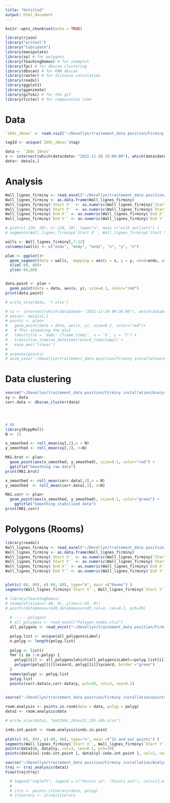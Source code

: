 ```yaml
---
title: "Untitled"
output: html_document
---
```


```r
knitr::opts_chunk$set(echo = TRUE)
```

```r
library(rjson)
library("writexl")
library("lubridate")
library(manipulate)
library(sp) # for polygons
library(TeachingDemos) # for zoomplot
library(fpc) # for dbscan clustering
library(dbscan) # for KNN dbscan
library(raster) # for distance calculation
library(readxl)
library(ggplot2)
library(gganimate)
library(gifski) # for the gif
library(tictoc) # for computation time
```

# Data 

```r
`2b9c_28nov` <- read.csv2("~/Devellyn/traitement_data position/Firminy installation/Analyse de trajectoires/data/2b9c-28nov21.csv")

tagId <- unique(`2b9c_28nov`$tag)

data <- `2b9c_28nov` 
x <- intersect(which(data$date> "2021-11-28 15:00:00"), which(data$date< "2021-11-28 16:00:00"))
data<- data[x,]

```


# Analysis

```r
Wall_lignes_firminy <- read_excel("~/Devellyn/traitement_data position/Firminy installation/Walls_ligne3_Origine(-15,-30).xlsx")
Wall_lignes_firminy <- as.data.frame(Wall_lignes_firminy)
Wall_lignes_firminy$`Start X'` <- as.numeric(Wall_lignes_firminy$`Start X'`)/100
Wall_lignes_firminy$`Start Y'` <- as.numeric(Wall_lignes_firminy$`Start Y'`)/100
Wall_lignes_firminy$`End X'` <- as.numeric(Wall_lignes_firminy$`End X'`)/100
Wall_lignes_firminy$`End Y'` <- as.numeric(Wall_lignes_firminy$`End Y'`)/100

# plot(c(-120, 20), c(-120, 20), type="n", main =("with outliers") )
# segments(Wall_lignes_firminy$`Start X'`, Wall_lignes_firminy$`Start Y'`, Wall_lignes_firminy$`End X'`, Wall_lignes_firminy$`End Y'`)

walls <- Wall_lignes_firminy[,7:12]
colnames(walls) <- c("endx", "endy", "endz", "x", "y", "z")

plan <- ggplot()+ 
  geom_segment(data = walls,  mapping = aes(x = x, y = y, xend=endx, yend=endy))+
  xlim(-80, 80)+
  ylim(-80,80)


data.point <- plan +
  geom_point(data = data, aes(x, y), size=0.1, color="red")
print(data.point)

# write_xlsx(data, '?.xlsx')

# x1 <- intersect(which(data$date> "2021-11-29 00:36:00"), which(data$date< "2021-11-29 00:40:00"))
# data1<- data[x1,]
# points <- plan+
#   geom_point(data = data, aes(x, y), size=0.1, color="red")+
#   # fFor animating the plot
#   labs(title = 'da0c: {frame_time}', x = 'X', y = 'Y') +
#   transition_time(as_datetime(record_timestamp)) +
#   ease_aes('linear')
# 
# animate(points)
# anim_save('~/Devellyn/traitement_data position/Firminy installation/Firminy installation/data/da0c-29non21_00h_01h.gif')
```
# Data clustering 

```r

source("~/Devellyn/traitement_data position/Firminy installation/Analyse de trajectoires/Functions/dbscan_cluster.R")
xy <- data
corr.data <- dbscan_cluster(data)




# MA
library(RcppRoll)
N <- 15

x_smoothed <- roll_mean(xy[,2],n = N)
y_smoothed <- roll_mean(xy[,3], n=N)

MA1.brut <- plan+ 
  geom_point(aes(x_smoothed, y_smoothed), size=0.1, color="red") +
  ggtitle("Smoothing raw data")
print(MA1.brut)

x_smoothed <- roll_mean(corr.data[,2],n = N)
y_smoothed  <- roll_mean(corr.data[,3], n=N)

MA1.corr <- plan+ 
  geom_point(aes(x_smoothed, y_smoothed), size=0.1, color="green") +
    ggtitle("Smoothing stabilized data")
print(MA1.corr)

```

# Polygons (Rooms)

```r
library(readxl)
Wall_lignes_firminy <- read_excel("~/Devellyn/traitement_data position/Firminy installation/Walls_ligne3_Origine(-15,-30).xlsx")
Wall_lignes_firminy <- as.data.frame(Wall_lignes_firminy)
Wall_lignes_firminy$`Start X'` <- as.numeric(Wall_lignes_firminy$`Start X'`)/100
Wall_lignes_firminy$`Start Y'` <- as.numeric(Wall_lignes_firminy$`Start Y'`)/100
Wall_lignes_firminy$`End X'` <- as.numeric(Wall_lignes_firminy$`End X'`)/100
Wall_lignes_firminy$`End Y'` <- as.numeric(Wall_lignes_firminy$`End Y'`)/100


plot(c(-80, 80), c(-80, 80), type="n", main =("Rooms") )
segments(Wall_lignes_firminy$`Start X'`, Wall_lignes_firminy$`Start Y'`, Wall_lignes_firminy$`End X'`, Wall_lignes_firminy$`End Y'`)

# library(TeachingDemos)
# zoomplot(xlim=c(-40, 0), ylim=c(-45, 0))
# points(data$measuredX,data$measuredY,col=3, cex=0.1, pch=20)
   
  # ----- polygons
  # all_polygons <- read_excel("Polygon_nodes.xlsx")
  all_polygons <- read_excel("~/Devellyn/traitement_data position/Firminy installation/Firminy installation/Polygon_nodes_Origine(-15,-30).xlsx")

  polyg.list <- unique(all_polygons$Label)
  n.polyg <- length(polyg.list)
  
  polyg <- list()
  for (i in 1:n.polyg) {
    polyg[[i]] <- all_polygons[which(all_polygons$Label==polyg.list[i]),]
    polygon(polyg[[i]]$xcoord, polyg[[i]]$ycoord, border ="green")
  }
  names(polyg) <- polyg.list
  polyg.list
  points(corr.data$x,corr.data$y, pch=20, col=2, cex=0.1)
  
```



```r
source("~/Devellyn/traitement_data position/Firminy installation/points.in.room.R")

room.analysis <- points.in.room(data = data, polyg = polyg)
data1 <- room.analysis$data

# write_xlsx(data1, "mat2b9c_28nov21_15h-16h.xlsx")

indx.int.point <- room.analysis$indx.in.point
  
plot(c(-80, 80), c(-80, 80), type="n", main =("In and out points") )
segments(Wall_lignes_firminy$`Start X'`, Wall_lignes_firminy$`Start Y'`, Wall_lignes_firminy$`End X'`, Wall_lignes_firminy$`End Y'`)
points(data1$x, data1$y, col=3, cex=0.1, pch=20)
points(data1$x[-indx.int.point ], data1$y[-indx.int.point ], col=2, cex=0.1, pch=20)

source("~/Devellyn/traitement_data position/Firminy installation/Analyse de trajectoires/Functions/traj_analysis.R")
traj <- traj_analysis(data1)
View(traj$traj)

  # legend("topleft", legend = c("Points in", "Points out"), col=c(3,4), pch = 20)
  # 
  # itin <- points.itinerary(data, polyg)
  # itinerary <- itin$itinerary

```



